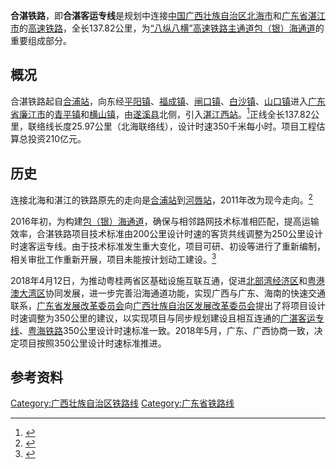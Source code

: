 {{中国大陆未来建设}}
{{Infobox rail system-route
|rail_name=合湛铁路
|other_name=
|name_bgcolor=
|banner_color=
|sec_banner_color=
|logo_filename=
|image_width=
|logo_bgcolor=
|logo_note=
|system_map=
|mapimage_width=
|map_bgcolor=
|locale={{PRC}}[[广西壮族自治区|广西壮族自治区]]、[[广东省|广东省]]
|service_type=[[客运专线|客运专线]]
|start=[[合浦站|合浦站]]<br />[[湛江西站|湛江西站]]
|begin_operation=
|end_operation=
|operation_note=
|system_length=137.82公里
|length_in_operation=
|total_length=
|line_title=线路
|lines=[[复线铁路|复线]]
|stations=8
|route_title=线路
|standard=[[客运专线|客运专线]]
|main_stations=[[合浦站|合浦站]]、[[北海北站|北海北站]]、[[湛江西站|湛江西站]]
|ridership=
|fleet_size= 
|max_speed=350 km/h
|orbital_plane=无砟轨道
|track_gauge={{standard gauge}}
|min_radius=一般7000米，困难5500米
|max_grade=20‰
|distance_between_mainlines=5.0米
|block_signal=自动闭塞
|engine=
|electrification=[[接触网供电|接触网供电]]：50Hz 25,000V
|depot= 
|owner =[[中国国家铁路集团有限公司|中国国家铁路集团有限公司]]
|operator=[[南宁局集团|南宁局集团]]
|franchise=
|hq=
|website=
|route_map =
}}
'''合湛铁路'''，即'''合湛客运专线'''是规划中连接[[中华人民共和国|中国]][[广西壮族自治区|广西壮族自治区]][[北海市|北海市]]和[[广东省|广东省]][[湛江市|湛江市]]的[[高速铁路|高速铁路]]，全长137.82公里，为[[中华人民共和国高铁线路列表#八縱八橫|“八纵八横”高速铁路主通道]][[包（银）海通道|包（银）海通道]]的重要组成部分。

==概况==
合湛铁路起自[[合浦站|合浦站]]，向东经[[平阳镇_(北海市)|平阳镇]]、[[福成镇_(北海市)|福成镇]]、[[闸口镇_(合浦县)|闸口镇]]、[[白沙镇_(合浦县)|白沙镇]]、[[山口镇_(合浦县)|山口镇]]进入[[广东省|广东省]][[廉江市|廉江市]]的[[青平镇_(廉江市)|青平镇]]和[[横山镇_(廉江市)|横山镇]]，由[[遂溪县|遂溪县]]北侧，引入[[湛江西站|湛江西站]]。<ref>{{cite web |title=合湛高铁项目调整可研通过评审 力争年底开工建设 |url=http://www.beihai.gov.cn/xwdt/bhyw/201906/t20190613_1882515.html |website=[[北海市人民政府|北海市人民政府]]网 |publisher=北海日报 |accessdate=2020-12-28}}</ref>正线全长137.82公里，联络线长度25.97公里（北海联络线），设计时速350千米每小时。项目工程估算总投资210亿元。

==历史==
连接北海和湛江的铁路原先的走向是[[合浦站|合浦站]]到[[河唇站|河唇站]]，2011年改为现今走向。<ref>{{cite news|url=http://www.gx.xinhuanet.com/dtzx/2011-04/15/content_22535387.htm|title=北海首条直通区外高铁获批 北海火车将直通湛江|author=韩倩|accessdate=2012-02-07|date=2011-04-15|deadurl=yes|archiveurl=https://web.archive.org/web/20121204050639/http://www.gx.xinhuanet.com/dtzx/2011-04/15/content_22535387.htm|archivedate=2012-12-04}}</ref>

2016年初，为构建[[包（银）海通道|包（银）海通道]]，确保与相邻路网技术标准相匹配，提高运输效率，合湛铁路项目技术标准由200公里设计时速的客货共线调整为250公里设计时速客运专线。由于技术标准发生重大变化，项目可研、初设等进行了重新编制，相关审批工作重新开展，项目未能按计划动工建设。<ref>{{cite web |title=关于加快建设合湛铁路的建议 |url=http://www.beihai.gov.cn/bhszfwfzdjq/bhszx/tagk/202001/t20200119_2166237.html |website=beihai.gov.cn/ |accessdate=2020-12-28 |archive-date=2022-03-24 |archive-url=https://web.archive.org/web/20220324211130/http://www.beihai.gov.cn/bhszfwfzdjq/bhszx/tagk/202001/t20200119_2166237.html }}</ref>

2018年4月12日，为推动粤桂两省区基础设施互联互通，促进[[北部湾经济区|北部湾经济区]]和[[粤港澳大湾区|粤港澳大湾区]]协同发展，进一步完善沿海通道功能，实现广西与广东、海南的快速交通联系，[[广东省发展改革委员会|广东省发展改革委员会]]向[[广西壮族自治区发展改革委员会|广西壮族自治区发展改革委员会]]提出了将项目设计时速调整为350公里的建议，以实现项目与同步规划建设且相互连通的[[广湛客运专线|广湛客运专线]]、[[粤海铁路|粤海铁路]]350公里设计时速标准一致。2018年5月，广东、广西协商一致，决定项目按照350公里设计时速标准推进。

==参考资料==
{{reflist}}

{{合湛高速铁路|nocat}}
{{中国高速铁路}}
{{中国铁路}}

[[Category:广西壮族自治区铁路线|Category:广西壮族自治区铁路线]]
[[Category:广东省铁路线|Category:广东省铁路线]]